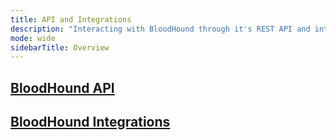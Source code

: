 ```yaml
---
title: API and Integrations
description: "Interacting with BloodHound through it's REST API and integrations which uses the API."
mode: wide
sidebarTitle: Overview
---
```


## <Icon icon="code" iconType="solid" /> [BloodHound API](/integrations/integrations/overview)


<CardGroup>

<Card title="BloodHound JSON Formats" icon="file-code" iconType="solid" horizontal href="/integrations/bloodhound-api/json-formats" />

<Card title="Working with the BloodHound API" icon="gears" iconType="solid" horizontal href="/integrations/bloodhound-api/working-with-api" />

</CardGroup>


## <Icon icon="puzzle-piece" iconType="solid" /> [BloodHound Integrations](/integrations/integrations/overview)

<CardGroup>

<Card title="Overview of BloodHound Integrations" icon="sitemap" iconType="solid" horizontal href="/integrations/integrations/overview" />

<Card title="Integrate BloodHound Enterprise with Splunk" icon="link" iconType="solid" horizontal href="/integrations/integrations/splunk" />

</CardGroup>
